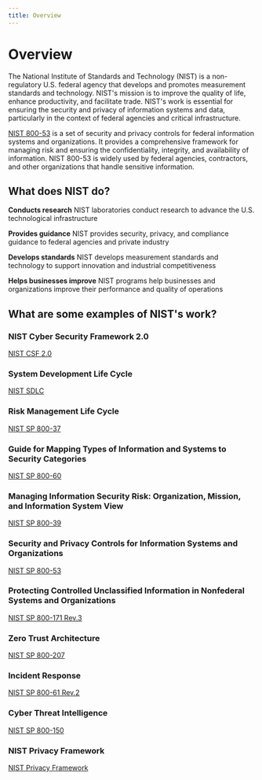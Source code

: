 ```yaml
---
title: Overview
---
```


# Overview

The National Institute of Standards and Technology (NIST) is a non-regulatory U.S. federal agency that develops and promotes measurement standards and technology. NIST's mission is to improve the quality of life, enhance productivity, and facilitate trade. NIST's work is essential for ensuring the security and privacy of information systems and data, particularly in the context of federal agencies and critical infrastructure.

[NIST 800-53](https://csrc.nist.gov/pubs/sp/800/53/r5/upd1/final) is a set of security and privacy controls for federal information systems and organizations. It provides a comprehensive framework for managing risk and ensuring the confidentiality, integrity, and availability of information. NIST 800-53 is widely used by federal agencies, contractors, and other organizations that handle sensitive information.

## What does NIST do?

**Conducts research**
NIST laboratories conduct research to advance the U.S. technological infrastructure

**Provides guidance**
NIST provides security, privacy, and compliance guidance to federal agencies and private industry

**Develops standards**
NIST develops measurement standards and technology to support innovation and industrial competitiveness

**Helps businesses improve**
NIST programs help businesses and organizations improve their performance and quality of operations

## What are some examples of NIST's work?

### NIST Cyber Security Framework 2.0

[NIST CSF 2.0](https://www.nist.gov/cyberframework)

### System Development Life Cycle

[NIST SDLC](https://www.nist.gov/publications/system-development-life-cycle-sdlc)

### Risk Management Life Cycle

[NIST SP 800-37](https://csrc.nist.gov/pubs/sp/800/37/r2/final)

### Guide for Mapping Types of Information and Systems to Security Categories

[NIST SP 800-60](https://csrc.nist.gov/pubs/sp/800/60/r2/iwd)

### Managing Information Security Risk: Organization, Mission, and Information System View

[NIST SP 800-39](https://csrc.nist.gov/pubs/sp/800/39/final)

### Security and Privacy Controls for Information Systems and Organizations

[NIST SP 800-53](https://csrc.nist.gov/pubs/sp/800/53/r5/upd1/final)

### Protecting Controlled Unclassified Information in Nonfederal Systems and Organizations

[NIST SP 800-171 Rev.3](https://csrc.nist.gov/pubs/sp/800/171/r3/final)

### Zero Trust Architecture

[NIST SP 800-207](https://csrc.nist.gov/pubs/sp/800/207/final)

### Incident Response

[NIST SP 800-61 Rev.2](https://csrc.nist.gov/pubs/sp/800/61/r2/final)

### Cyber Threat Intelligence

[NIST SP 800-150](https://csrc.nist.gov/pubs/sp/800/150/final)

### NIST Privacy Framework

[NIST Privacy Framework](https://www.nist.gov/privacy-framework)